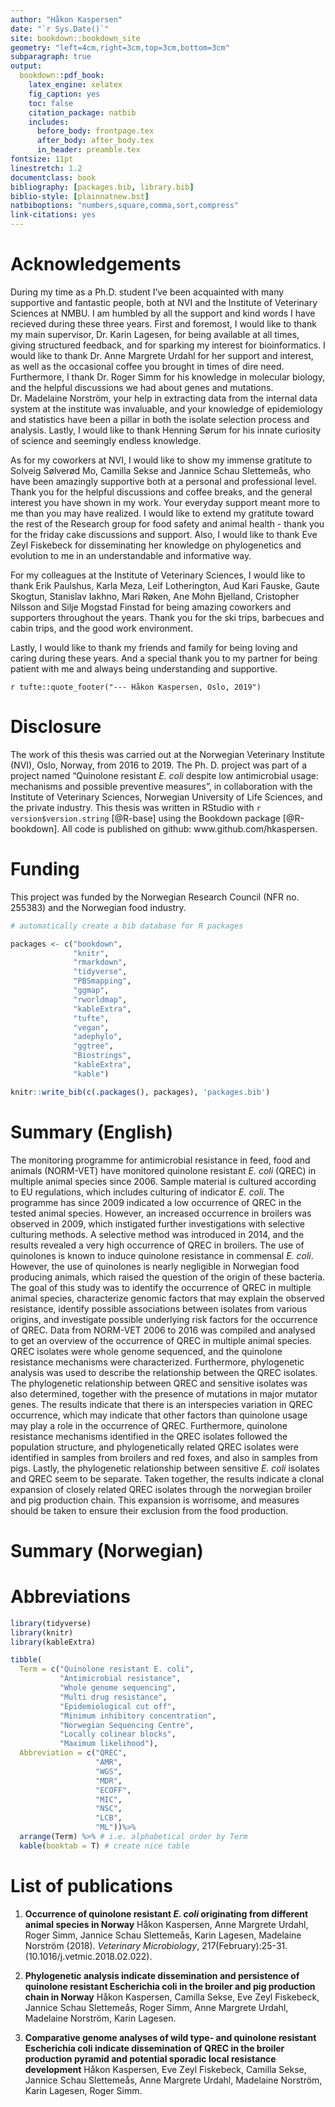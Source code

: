 ```yaml
--- 
author: "Håkon Kaspersen"
date: "`r Sys.Date()`"
site: bookdown::bookdown_site
geometry: "left=4cm,right=3cm,top=3cm,bottom=3cm"
subparagraph: true
output:
  bookdown::pdf_book:
    latex_engine: xelatex
    fig_caption: yes
    toc: false
    citation_package: natbib
    includes:
      before_body: frontpage.tex
      after_body: after_body.tex
      in_header: preamble.tex
fontsize: 11pt
linestretch: 1.2
documentclass: book
bibliography: [packages.bib, library.bib]
biblio-style: [plainnatnew.bst]
natbiboptions: "numbers,square,comma,sort,compress"
link-citations: yes
---
```

\pagestyle{empty}
# Acknowledgements {-}
During my time as a Ph.D. student I've been acquainted with many supportive and fantastic people, both at NVI and the Institute of Veterinary Sciences at NMBU. I am humbled by all the support and kind words I have recieved during these three years. First and foremost, I would like to thank my main supervisor, Dr. Karin Lagesen, for being available at all times, giving structured feedback, and for sparking my interest for bioinformatics. I would like to thank Dr. Anne Margrete Urdahl for her support and interest, as well as the occasional coffee you brought in times of dire need. Furthermore, I thank Dr. Roger Simm for his knowledge in molecular biology, and the helpful discussions we had about genes and mutations. Dr. Madelaine Norström, your help in extracting data from the internal data system at the institute was invaluable, and your knowledge of epidemiology and statistics have been a pillar in both the isolate selection process and analysis. Lastly, I would like to thank Henning Sørum for his innate curiosity of science and seemingly endless knowledge. 

As for my coworkers at NVI, I would like to show my immense gratitute to Solveig Sølverød Mo, Camilla Sekse and Jannice Schau Slettemeås, who have been amazingly supportive both at a personal and professional level. Thank you for the helpful discussions and coffee breaks, and the general interest you have shown in my work. Your everyday support meant more to me than you may have realized. I would like to extend my gratitute toward the rest of the Research group for food safety and animal health - thank you for the friday cake discussions and support. Also, I would like to thank Eve Zeyl Fiskebeck for disseminating her knowledge on phylogenetics and evolution to me in an understandable and informative way.

For my colleagues at the Institute of Veterinary Sciences, I would like to thank Erik Paulshus, Karla Meza, Leif Lotherington, Aud Kari Fauske, Gaute Skogtun, Stanislav Iakhno, Mari Røken, Ane Mohn Bjelland, Cristopher Nilsson and Silje Mogstad Finstad for being amazing coworkers and supporters throughout the years. Thank you for the ski trips, barbecues and cabin trips, and the good work environment.

Lastly, I would like to thank my friends and family for being loving and caring during these years. And a special thank you to my partner for being patient with me and always being understanding and supportive.

`r tufte::quote_footer("--- Håkon Kaspersen, Oslo, 2019")`

# Disclosure {-}
The work of this thesis was carried out at the Norwegian Veterinary Institute (NVI), Oslo, Norway, from 2016 to 2019. The Ph. D. project was part of a project named "Quinolone resistant *E. coli* despite low antimicrobial usage: mechanisms and possible preventive measures", in collaboration with the Institute of Veterinary Sciences, Norwegian University of Life Sciences, and the private industry.
This thesis was written in RStudio with `r version$version.string` [@R-base] using the Bookdown package [@R-bookdown]. All code is published on github: www.github.com/hkaspersen.

# Funding {-}
This project was funded by the Norwegian Research Council (NFR no. 255383) and the Norwegian food industry.

\tableofcontents

\mainmatter
\pagestyle{fancy}
```r
# automatically create a bib database for R packages

packages <- c("bookdown",
              "knitr",
              "rmarkdown",
              "tidyverse",
              "PBSmapping",
              "ggmap",
              "rworldmap",
              "kableExtra",
              "tufte",
              "vegan",
              "adephylo",
              "ggtree",
              "Biostrings",
              "kableExtra",
              "kable")

knitr::write_bib(c(.packages(), packages), 'packages.bib')
```

# Summary (English)
The monitoring programme for antimicrobial resistance in feed, food and animals (NORM-VET) have monitored quinolone resistant _E. coli_ (QREC) in multiple animal species since 2006. Sample material is cultured according to EU regulations, which includes culturing of indicator _E. coli_. The programme has since 2009 indicated a low occurrence of QREC in the tested animal species. However, an increased occurrence in broilers was observed in 2009, which instigated further investigations with selective culturing methods. A selective method was introduced in 2014, and the results revealed a very high occurrence of QREC in broilers. The use of quinolones is known to induce quinolone resistance in commensal _E. coli_. However, the use of quinolones is nearly negligible in Norwegian food producing animals, which raised the question of the origin of these bacteria. The goal of this study was to identify the occurrence of QREC in multiple animal species, characterize genomic factors that may explain the observed resistance, identify possible associations between isolates from various origins, and investigate possible underlying risk factors for the occurrence of QREC. Data from NORM-VET 2006 to 2016 was compiled and analysed to get an overview of the occurrence of QREC in multiple animal species. QREC isolates were whole genome sequenced, and the quinolone resistance mechanisms were characterized. Furthermore, phylogenetic analysis was used to describe the relationship between the QREC isolates. The phylogenetic relationship between QREC and sensitive isolates was also determined, together with the presence of mutations in major mutator genes. The results indicate that there is an interspecies variation in QREC occurrence, which may indicate that other factors than quinolone usage may play a role in the occurrence of QREC. Furthermore, quinolone resistance mechanisms identified in the QREC isolates followed the population structure, and phylogenetically related QREC isolates were identified in samples from broilers and red foxes, and also in samples from pigs. Lastly, the phylogenetic relationship between sensitive _E. coli_ isolates and QREC seem to be separate. Taken together, the results indicate a clonal expansion of closely related QREC isolates through the norwegian broiler and pig production chain. This expansion is worrisome, and measures should be taken to ensure their exclusion from the food production. 

# Summary (Norwegian)

# Abbreviations

```r
library(tidyverse)
library(knitr)
library(kableExtra)

tibble(
  Term = c("Quinolone resistant E. coli",
           "Antimicrobial resistance",
           "Whole genome sequencing",
           "Multi drug resistance",
           "Epidemiological cut off",
           "Minimum inhibitory concentration",
           "Norwegian Sequencing Centre",
           "Locally colinear blocks",
           "Maximum likelihood"),
  Abbreviation = c("QREC",
                   "AMR",
                   "WGS",
                   "MDR",
                   "ECOFF",
                   "MIC",
                   "NSC",
                   "LCB",
                   "ML"))%>%
  arrange(Term) %>% # i.e. alphabetical order by Term
  kable(booktab = T) # create nice table
```

# List of publications

1. **Occurrence of quinolone resistant _E. coli_ originating from different animal species in Norway**
Håkon Kaspersen, Anne Margrete Urdahl, Roger Simm, Jannice Schau Slettemeås, Karin Lagesen, Madelaine Norström (2018). _Veterinary Microbiology_, 217(February):25-31. (10.1016/j.vetmic.2018.02.022).

2. **Phylogenetic analysis indicate dissemination and persistence of quinolone resistant Escherichia coli in the broiler and pig production chain in Norway**
Håkon Kaspersen, Camilla Sekse, Eve Zeyl Fiskebeck, Jannice Schau Slettemeås, Roger Simm, Anne Margrete Urdahl, Madelaine Norström, Karin Lagesen.

3. **Comparative genome analyses of wild type- and quinolone resistant Escherichia coli indicate dissemination of QREC in the broiler production pyramid and potential sporadic local resistance development**
Håkon Kaspersen, Eve Zeyl Fiskebeck, Camilla Sekse, Jannice Schau Slettemeås, Anne Margrete Urdahl, Madelaine Norström, Karin Lagesen, Roger Simm.